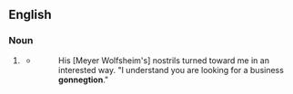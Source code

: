 ==English==
{{rfd|en}}
===Noun===
{{en-noun}}

# {{lb|en|nonce}} {{pronunciation spelling of|en|connection}}
#* {{RQ:Fitzgerald Gatsby|IV}}
#*: His [Meyer Wolfsheim's] nostrils turned toward me in an interested way. "I understand you are looking for a business '''gonnegtion'''."